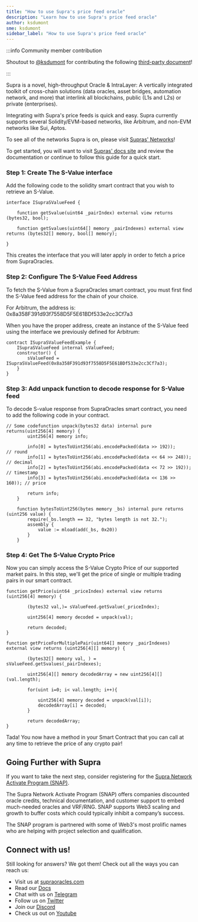 ```yaml
---
title: "How to use Supra's price feed oracle"
description: "Learn how to use Supra's price feed oracle"
author: ksdumont
sme: ksdumont
sidebar_label: "How to use Supra's price feed oracle"
---
```


:::info Community member contribution

Shoutout to [@ksdumont](https://github.com/ksdumont) for contributing the following [third-party document](/for-devs/third-party-docs/contribute)!

:::

Supra is a novel, high-throughput Oracle & IntraLayer: A vertically integrated toolkit of cross-chain solutions (data oracles, asset bridges, automation network, and more) that interlink all blockchains, public (L1s and L2s) or private (enterprises).

Integrating with Supra's price feeds is quick and easy. Supra currently supports several Solidity/EVM-based networks, like Arbitrum, and non-EVM networks like Sui, Aptos.

To see all of the networks Supra is on, please visit [Supras' Networks](https://supraoracles.com/docs/price-feeds/networks)!

To get started, you will want to visit [Supras' docs site](https://supraoracles.com/docs/price-feeds/) and review the documentation or continue to follow this guide for a quick start.

### Step 1: Create The S-Value interface

Add the following code to the solidity smart contract that you wish to retrieve an S-Value.

```
interface ISupraSValueFeed {

    function getSvalue(uint64 _pairIndex) external view returns (bytes32, bool);

    function getSvalues(uint64[] memory _pairIndexes) external view returns (bytes32[] memory, bool[] memory);

}
```

This creates the interface that you will later apply in order to fetch a price from SupraOracles.

### Step 2: Configure The S-Value Feed Address

To fetch the S-Value from a SupraOracles smart contract, you must first find the S-Value feed address for the chain of your choice.

For Arbitrum, the address is: 0x8a358F391d93f7558D5F5E61BDf533e2cc3Cf7a3

When you have the proper address, create an instance of the S-Value feed using the interface we previously defined for Arbitrum:

```
contract ISupraSValueFeedExample {
    ISupraSValueFeed internal sValueFeed;
    constructor() {
        sValueFeed = ISupraSValueFeed(0x8a358F391d93f7558D5F5E61BDf533e2cc3Cf7a3);
    }
}
```

### Step 3: Add unpack function to decode response for S-Value feed

To decode S-value response from SupraOracles smart contract, you need to add the following code in your contract.

```
// Some codefunction unpack(bytes32 data) internal pure returns(uint256[4] memory) {
        uint256[4] memory info;

        info[0] = bytesToUint256(abi.encodePacked(data >> 192));       // round
        info[1] = bytesToUint256(abi.encodePacked(data << 64 >> 248)); // decimal
        info[2] = bytesToUint256(abi.encodePacked(data << 72 >> 192)); // timestamp
        info[3] = bytesToUint256(abi.encodePacked(data << 136 >> 160)); // price

        return info;
    }

    function bytesToUint256(bytes memory _bs) internal pure returns (uint256 value) {
        require(_bs.length == 32, "bytes length is not 32.");
        assembly {
            value := mload(add(_bs, 0x20))
        }
    }
```

### Step 4: Get The S-Value Crypto Price

Now you can simply access the S-Value Crypto Price of our supported market pairs. In this step, we'll get the price of single or multiple trading pairs in our smart contract.

```
function getPrice(uint64 _priceIndex) external view returns (uint256[4] memory) {

        (bytes32 val,)= sValueFeed.getSvalue(_priceIndex);

        uint256[4] memory decoded = unpack(val);

        return decoded;
}

function getPriceForMultiplePair(uint64[] memory _pairIndexes) external view returns (uint256[4][] memory) {

        (bytes32[] memory val, ) = sValueFeed.getSvalues(_pairIndexes);

        uint256[4][] memory decodedArray = new uint256[4][](val.length);

        for(uint i=0; i< val.length; i++){

            uint256[4] memory decoded = unpack(val[i]);
            decodedArray[i] = decoded;
        }

        return decodedArray;
}
```

Tada! You now have a method in your Smart Contract that you can call at any time to retrieve the price of any crypto pair!

## Going Further with Supra

If you want to take the next step, consider registering for the [Supra Network Activate Program (SNAP)](https://join.supraoracles.com/network-activate-program).

The Supra Network Activate Program (SNAP) offers companies discounted oracle credits, technical documentation, and customer support to embed much-needed oracles and VRF/RNG. SNAP supports Web3 scaling and growth to buffer costs which could typically inhibit a company’s success.

The SNAP program is partnered with some of Web3's most prolific names who are helping with project selection and qualification.

## Connect with us!

Still looking for answers? We got them! Check out all the ways you can reach us:

- Visit us at [supraoracles.com](https://supraoracles.com)
- Read our [Docs](https://supraoracles.com/docs/overview)
- Chat with us on [Telegram](https://t.me/SupraOracles)
- Follow us on [Twitter](https://twitter.com/SupraOracles)
- Join our [Discord](https://discord.gg/supraoracles)
- Check us out on [Youtube](https://www.youtube.com/SupraOfficial)
